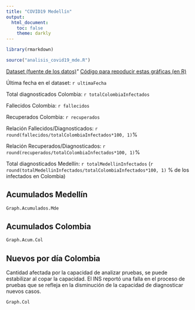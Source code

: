 ```yaml
---
title: "COVID19 Medellín"
output:
  html_document:
    toc: false
    theme: darkly
---
```


```r
library(rmarkdown)

source("analisis_covid19_mde.R")
```
[Dataset (fuente de los datos)]("https://www.datos.gov.co/api/views/gt2j-8ykr/rows.csv")"
[Código para repoducir estas gráficas (en R)](https://github.com/daquina-io/covid19_mde)

Última fecha en el dataset: `r ultimaFecha`

Total diagnosticados Colombia: `r totalColombiaInfectados`

<p class="text-danger"> Fallecidos Colombia: `r fallecidos`</p>

<p class="text-info">Recuperados Colombia: `r recuperados`</p>

Relación Fallecidos/Diagnosticados: `r round(fallecidos/totalColombiaInfectados*100, 1)`%

Relación Recuperados/Diagnosticados: `r round(recuperados/totalColombiaInfectados*100, 1)`%

Total diagnosticados Medellín: `r totalMedellinInfectados` (`r round(totalMedellinInfectados/totalColombiaInfectados*100, 1)` % de los infectados en Colombia)

## Acumulados Medellín
```r
Graph.Acumulados.Mde
```


## Acumulados Colombia
```r
Graph.Acum.Col
```

## Nuevos por día Colombia
Cantidad afectada por la capacidad de analizar pruebas, se puede estabilizar al copar la capacidad.
El INS reportó una falla en el proceso de pruebas que se refleja en la disminución de la capacidad de diagnosticar nuevos casos.
```r
Graph.Col

```

